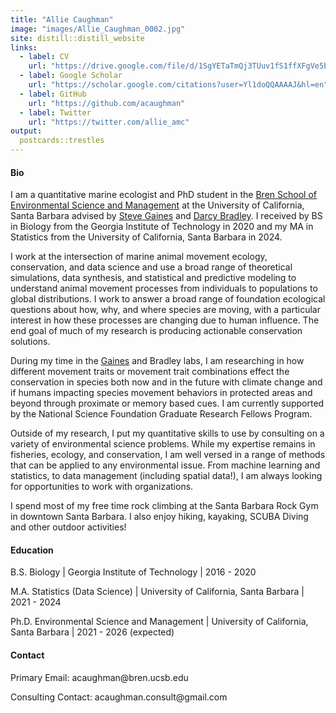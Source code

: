 ```yaml
---
title: "Allie Caughman"
image: "images/Allie_Caughman_0002.jpg"
site: distill::distill_website
links:  
  - label: CV
    url: "https://drive.google.com/file/d/1SgYETaTmQj3TUuv1fS1ffXFgVe5bVm1Q/view?usp=sharing"
  - label: Google Scholar
    url: "https://scholar.google.com/citations?user=Yl1doQQAAAAJ&hl=en"
  - label: GitHub
    url: "https://github.com/acaughman"
  - label: Twitter
    url: "https://twitter.com/allie_amc"
output:
  postcards::trestles
---
```


#### Bio

I am a quantitative marine ecologist and PhD student in the [Bren School of Environmental Science and Management](https://bren.ucsb.edu/) at the University of California, Santa Barbara advised by [Steve Gaines](https://gaineslabucsb.com/people/steve-gaines/) and [Darcy Bradley](https://www.scienceforconservation.org/our-team/darcy-bradley). I received by BS in Biology from the Georgia Institute of Technology in 2020 and my MA in Statistics from the University of California, Santa Barbara in 2024.

I work at the intersection of marine animal movement ecology, conservation, and data science and use a broad range of theoretical simulations, data synthesis, and statistical and predictive modeling to understand animal movement processes from individuals to populations to global distributions. I work to answer a broad range of foundation ecological questions about how, why, and where species are moving, with a particular interest in how these processes are changing due to human influence. The end goal of much of my research is producing actionable conservation solutions. 

During my time in the [Gaines](https://gaineslabucsb.com/) and Bradley labs, I am researching in how different movement traits or movement trait combinations effect the conservation in species both now and in the future with climate change and if humans impacting species movement behaviors in protected areas and beyond through proximate or memory based cues. I am currently supported by the National Science Foundation Graduate Research Fellows Program.

Outside of my research, I put my quantitative skills to use by consulting on a variety of environmental science problems. While my expertise remains in fisheries, ecology, and conservation, I am well versed in a range of methods that can be applied to any environmental issue. From machine learning and statistics, to data management (including spatial data!), I am always looking for opportunities to work with organizations.

I spend most of my free time rock climbing at the Santa Barbara Rock Gym in downtown Santa Barbara. I also enjoy hiking, kayaking, SCUBA Diving and other outdoor activities!


#### Education

B.S. Biology | Georgia Institute of Technology | 2016 - 2020

M.A. Statistics (Data Science) | University of California, Santa Barbara | 2021 - 2024

Ph.D. Environmental Science and Management | University of California, Santa Barbara | 2021 - 2026 (expected)


#### Contact

Primary Email: acaughman@bren.ucsb.edu

Consulting Contact: acaughman.consult@gmail.com

